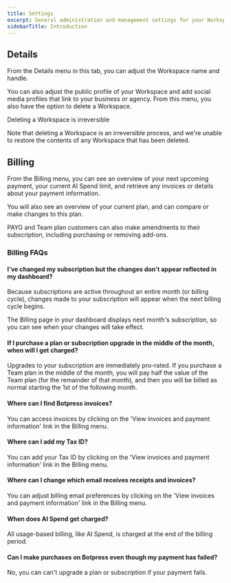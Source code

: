 ```yaml
---
title: Settings
excerpt: General administration and management settings for your Workspace.
sidebarTitle: Introduction
---
```

## Details

From the Details menu in this tab, you can adjust the Workspace name and handle.

You can also adjust the public profile of your Workspace and add social media profiles that link to your business or agency. From this menu, you also have the option to delete a Workspace.

<Warning>
Deleting a Workspace is irreversible

Note that deleting a Workspace is an irreversible process, and we're unable to restore the contents of any Workspace that has been deleted.
</Warning>

## Billing

From the Billing menu, you can see an overview of your next upcoming payment, your current AI Spend limit, and retrieve any invoices or details about your payment information.

You will also see an overview of your current plan, and can compare or make changes to this plan.

PAYG and Team plan customers can also make amendments to their subscription, including purchasing or removing add-ons.

### Billing FAQs

#### I've changed my subscription but the changes don't appear reflected in my dashboard?

Because subscriptions are active throughout an entire month (or billing cycle), changes made to your subscription will appear when the next billing cycle begins.

The Billing page in your dashboard displays next month's subscription, so you can see when your changes will take effect.

#### If I purchase a plan or subscription upgrade in the middle of the month, when will I get charged?

Upgrades to your subscription are immediately pro-rated. If you purchase a Team plan in the middle of the month, you will pay half the value of the Team plan (for the remainder of that month), and then you will be billed as normal starting the 1st of the following month.

#### Where can I find Botpress invoices?

You can access invoices by clicking on the 'View invoices and payment information' link in the Billing menu.

#### Where can I add my Tax ID?

You can add your Tax ID by clicking on the 'View invoices and payment information' link in the Billing menu.

#### Where can I change which email receives receipts and invoices?

You can adjust billing email preferences by clicking on the 'View invoices and payment information' link in the Billing menu.

#### When does AI Spend get charged?

All usage-based billing, like AI Spend, is charged at the end of the billing period.

#### Can I make purchases on Botpress even though my payment has failed?

No, you can can't upgrade a plan or subscription if your payment fails.
